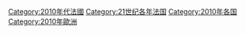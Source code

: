 {{portal|法国}}
{{Commonscat|2010 in France}}
{{Year by category
|m=2
|c=0
|d=1
|y=0
|cat=法国
|sortkey=法国
|parent=21世纪各年法国
|subcat=2010年代法国
}}

[[Category:2010年代法國|Category:2010年代法國]]
[[Category:21世纪各年法国|Category:21世纪各年法国]]
[[Category:2010年各国|Category:2010年各国]]
[[Category:2010年歐洲|Category:2010年歐洲]]